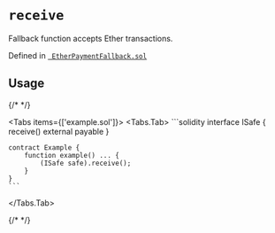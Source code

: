 

<LegacyCallout />

# `receive` 



Fallback function accepts Ether transactions.

Defined in [` EtherPaymentFallback.sol`](https://github.com/safe-global/safe-smart-account/tree/v1.3.0/contracts/common/EtherPaymentFallback.sol#L10)


## Usage

{/* <!-- vale off --> */}

<Tabs items={['example.sol']}>
  <Tabs.Tab>
    ```solidity
    interface ISafe {
        receive() external payable
    }

    contract Example {
        function example() ... {
            (ISafe safe).receive();
        }
    }
    ```
  </Tabs.Tab>
</Tabs>

{/* <!-- vale on --> */}






